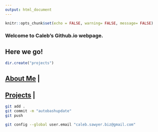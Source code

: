 ```yaml
---
output: html_document
---
```


```r
knitr::opts_chunk$set(echo = FALSE, warning= FALSE, message= FALSE)
```

### Welcome to Caleb's Github.io webpage.
## Here we go!

```r
dir.create("projects")
```

## [About Me](http://cbsawyer.github.io/about_me) |
## [Projects](http://cbsawyer.gitbut.io/projects) |


```bash
git add .
git commit -m "autobashupdate"
git push

git config --global user.email "caleb.sawyer.biz@gmail.com"
```
